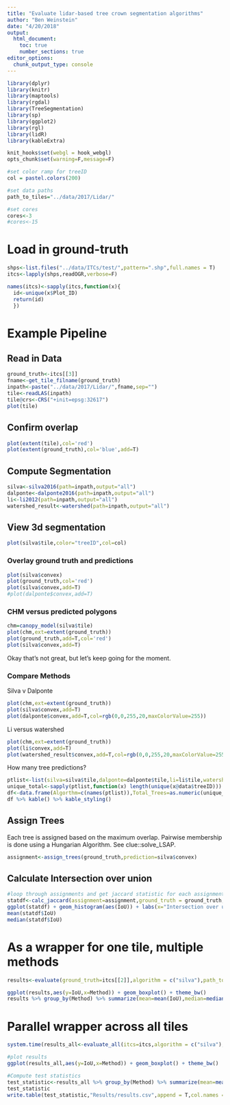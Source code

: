 ```yaml
---
title: "Evaluate lidar-based tree crown segmentation algorithms"
author: "Ben Weinstein"
date: "4/20/2018"
output: 
  html_document:
    toc: true
    number_sections: true
editor_options: 
  chunk_output_type: console
---
```


```r
library(dplyr)
library(knitr)
library(maptools)
library(rgdal)
library(TreeSegmentation)
library(sp)
library(ggplot2)
library(rgl)
library(lidR)
library(kableExtra)

knit_hooks$set(webgl = hook_webgl)
opts_chunk$set(warning=F,message=F)

#set color ramp for treeID
col = pastel.colors(200)

#set data paths
path_to_tiles="../data/2017/Lidar/"

#set cores
cores<-3
#cores<-15
```

# Load in ground-truth
```r
shps<-list.files("../data/ITCs/test/",pattern=".shp",full.names = T)
itcs<-lapply(shps,readOGR,verbose=F)

names(itcs)<-sapply(itcs,function(x){
  id<-unique(x$Plot_ID)
  return(id)
  })
```

# Example Pipeline

## Read in Data
```r
ground_truth<-itcs[[3]]
fname<-get_tile_filname(ground_truth)
inpath<-paste("../data/2017/Lidar/",fname,sep="")
tile<-readLAS(inpath)
tile@crs<-CRS("+init=epsg:32617")
plot(tile)
```

## Confirm overlap

```r
plot(extent(tile),col='red')
plot(extent(ground_truth),col='blue',add=T)
```

## Compute Segmentation

```r
silva<-silva2016(path=inpath,output="all")
dalponte<-dalponte2016(path=inpath,output="all")
li<-li2012(path=inpath,output="all")
watershed_result<-watershed(path=inpath,output="all")
```

## View 3d segmentation

```r
plot(silva$tile,color="treeID",col=col)
```

### Overlay ground truth and predictions

```r
plot(silva$convex)
plot(ground_truth,col='red')
plot(silva$convex,add=T)
#plot(dalponte$convex,add=T)
```

### CHM versus predicted polygons

```r
chm=canopy_model(silva$tile)
plot(chm,ext=extent(ground_truth))
plot(ground_truth,add=T,col='red')
plot(silva$convex,add=T)
```

Okay that's not great, but let's keep going for the moment.

### Compare Methods

Silva v Dalponte
```r
plot(chm,ext=extent(ground_truth))
plot(silva$convex,add=T)
plot(dalponte$convex,add=T,col=rgb(0,0,255,20,maxColorValue=255))
```

Li versus watershed

```r
plot(chm,ext=extent(ground_truth))
plot(li$convex,add=T)
plot(watershed_result$convex,add=T,col=rgb(0,0,255,20,maxColorValue=255))
```

How many tree predictions?

```r
ptlist<-list(silva=silva$tile,dalponte=dalponte$tile,li=li$tile,watershed=watershed_result$tile)
unique_total<-sapply(ptlist,function(x) length(unique(x@data$treeID)))
df<-data.frame(Algorthm=c(names(ptlist)),Total_Trees=as.numeric(unique_total))
df %>% kable() %>% kable_styling()
```

## Assign Trees

Each tree is assigned based on the maximum overlap. Pairwise membership is done using a Hungarian Algorithm. See clue::solve_LSAP.

```r
assignment<-assign_trees(ground_truth,prediction=silva$convex)
```

## Calculate Intersection over union

```r
#loop through assignments and get jaccard statistic for each assignment pair
statdf<-calc_jaccard(assignment=assignment,ground_truth = ground_truth,prediction=silva$convex)
ggplot(statdf) + geom_histogram(aes(IoU)) + labs(x="Intersection over union") + theme_bw()
mean(statdf$IoU)
median(statdf$IoU)
```


# As a wrapper for one tile, multiple methods
```r
results<-evaluate(ground_truth=itcs[[2]],algorithm = c("silva"),path_to_tiles=path_to_tiles,plot_results=T,basemap="../data/2015/Camera/")

ggplot(results,aes(y=IoU,x=Method)) + geom_boxplot() + theme_bw()
results %>% group_by(Method) %>% summarize(mean=mean(IoU),median=median(IoU))
```

# Parallel wrapper across all tiles

```r
system.time(results_all<-evaluate_all(itcs=itcs,algorithm = c("silva"),path_to_tiles=path_to_tiles,cores=1,extra=F,plot_results = T,basemap="../data/2017/Camera/L3/"))

#plot results
ggplot(results_all,aes(y=IoU,x=Method)) + geom_boxplot() + theme_bw()

#Compute test statistics
test_statistic<-results_all %>% group_by(Method) %>% summarize(mean=mean(IoU),median=median(IoU)) %>% mutate(Date=format(Sys.time(), "%m/%d/%y %H:%M:%S"))
test_statistic
write.table(test_statistic,"Results/results.csv",append = T,col.names = F,sep=",",row.names = F)
```


